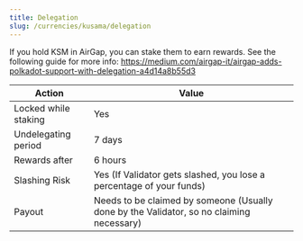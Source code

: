 ```yaml
---
title: Delegation
slug: /currencies/kusama/delegation
---
```


If you hold KSM in AirGap, you can stake them to earn rewards. See the following guide for more info: https://medium.com/airgap-it/airgap-adds-polkadot-support-with-delegation-a4d14a8b55d3

| Action               | Value                                                                                    |
| -------------------- | ---------------------------------------------------------------------------------------- |
| Locked while staking | Yes                                                                                      |
| Undelegating period  | 7 days                                                                                   |
| Rewards after        | 6 hours                                                                                  |
| Slashing Risk        | Yes (If Validator gets slashed, you lose a percentage of your funds)                     |
| Payout               | Needs to be claimed by someone (Usually done by the Validator, so no claiming necessary) |
